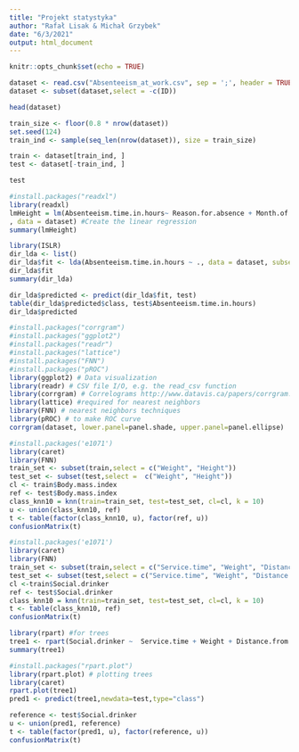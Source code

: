 ```yaml
---
title: "Projekt statystyka"
author: "Rafał Lisak & Michał Grzybek"
date: "6/3/2021"
output: html_document
---
```


```r
knitr::opts_chunk$set(echo = TRUE)
```

```r
dataset <- read.csv("Absenteeism_at_work.csv", sep = ';', header = TRUE)
dataset <- subset(dataset,select = -c(ID))
```

```r
head(dataset)
```

```r
train_size <- floor(0.8 * nrow(dataset))
set.seed(124)
train_ind <- sample(seq_len(nrow(dataset)), size = train_size)

train <- dataset[train_ind, ]
test <- dataset[-train_ind, ]
```

```r
test
```

```r
#install.packages("readxl")
library(readxl)
lmHeight = lm(Absenteeism.time.in.hours~ Reason.for.absence + Month.of.absence + Age + Disciplinary.failure + Education + Son
, data = dataset) #Create the linear regression
summary(lmHeight)
```

```r
library(ISLR)
dir_lda <- list()
dir_lda$fit <- lda(Absenteeism.time.in.hours ~ ., data = dataset, subset=train_ind)
dir_lda$fit
summary(dir_lda)

dir_lda$predicted <- predict(dir_lda$fit, test)
table(dir_lda$predicted$class, test$Absenteeism.time.in.hours)
dir_lda$predicted
```

```r
#install.packages("corrgram")
#install.packages("ggplot2")
#install.packages("readr")
#install.packages("lattice")
#install.packages("FNN")
#install.packages("pROC")
library(ggplot2) # Data visualization
library(readr) # CSV file I/O, e.g. the read_csv function
library(corrgram) # Correlograms http://www.datavis.ca/papers/corrgram.pdf
library(lattice) #required for nearest neighbors
library(FNN) # nearest neighbors techniques
library(pROC) # to make ROC curve
corrgram(dataset, lower.panel=panel.shade, upper.panel=panel.ellipse)
```

```r
#install.packages('e1071')
library(caret)
library(FNN)
train_set <- subset(train,select = c("Weight", "Height")) 
test_set <- subset(test,select =  c("Weight", "Height")) 
cl <- train$Body.mass.index
ref <- test$Body.mass.index
class_knn10 = knn(train=train_set, test=test_set, cl=cl, k = 10) 
u <- union(class_knn10, ref)
t <- table(factor(class_knn10, u), factor(ref, u))
confusionMatrix(t)

```


```r
#install.packages('e1071')
library(caret)
library(FNN)
train_set <- subset(train,select = c("Service.time", "Weight", "Distance.from.Residence.to.Work")) 
test_set <- subset(test,select = c("Service.time", "Weight", "Distance.from.Residence.to.Work")) 
cl <-train$Social.drinker
ref <- test$Social.drinker
class_knn10 = knn(train=train_set, test=test_set, cl=cl, k = 10) 
t <- table(class_knn10, ref)
confusionMatrix(t)

```

```r
library(rpart) #for trees
tree1 <- rpart(Social.drinker ~  Service.time + Weight + Distance.from.Residence.to.Work + Age + Education , data = train, method="class")
summary(tree1)
```
```r
#install.packages("rpart.plot")
library(rpart.plot) # plotting trees
library(caret)
rpart.plot(tree1)
pred1 <- predict(tree1,newdata=test,type="class")
```
```r
reference <- test$Social.drinker
u <- union(pred1, reference)
t <- table(factor(pred1, u), factor(reference, u))
confusionMatrix(t)
```

